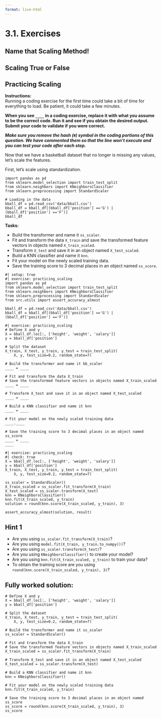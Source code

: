 ```yaml
---
format: live-html
---
```


<script src='../../src/quiz.js'></script>

# 3.1. Exercises

## Name that Scaling Method!

<div id='mcq1'></div>
<script>
    generateQuiz(
        'mcq1',
        'Question 1',
        'Which scaling method will never produce negative values?',
        {
        'Imputation': 'This is a transformation to replace <code>NaN</code> values.',
        'Normalization (<code>MinMaxScaler</code>)': 'Perfect!',
        'Standardization (<code>StandardScaler</code>)': 'This method will in fact produce negative values around a mean of 0.',
        'Both Normalization and Standardization': 'Although normalization is correct, standardization is not.',
        },
        'Normalization (<code>MinMaxScaler</code>)',
    );
</script>

<div id='mcq2'></div>
<script>
    generateQuiz(
        'mcq2',
        'Question 2',
        'Which scaling method will never produce values greater than 1?',
        {
        'Imputation': 'This is a transformation to replace <code>NaN</code> values.',
        'Normalization (<code>MinMaxScaler</code>)': 'Perfect!',
        'Standardization (<code>StandardScaler</code>)': 'This method can produce values greater than 1 depending on the standard deviation of the values.',
        'Both Normalization and Standardization': 'Although normalization is correct, standardization can produce values greater than 1.',
        },
        'Normalization (<code>MinMaxScaler</code>)',
    );
</script>

<div id='mcq3'></div>
<script>
    generateQuiz(
        'mcq3',
        'Question 3',
        'Which scaling method will produce values where the range depends on the values in the data?',
        {
        'Imputation': 'This is a transformation to replace <code>NaN</code> values.',
        'Normalization (<code>MinMaxScaler</code>)': 'The range for values that have undergone Normalization will be 1.',
        'Standardization (<code>StandardScaler</code>)': 'This method’s range depends on the standard deviation of the data.',
        'Both Normalization and Standardization': 'This time standardization is correct but normalization is not.',
        },
        'Standardization (<code>StandardScaler</code>)',
    );
</script>

## Scaling True or False

<div id='mcq4'></div>
<script>
    generateQuiz(
        'mcq4',
        'Question 1',
        'Scaling is a form of transformation.',
        {
        'True': '',
        'False': 'Does it transform your data?',
        },
        'True',
    );
</script>

<div id='mcq5'></div>
<script>
    generateQuiz(
        'mcq5',
        'Question 2',
        'Scaling will always increase your training score.',
        {
        'True': 'Scaling usually helps, but it is not guaranteed to increase the training score.',
        'False': 'Great work!',
        },
        'False',
    );
</script>

## Practicing Scaling

**Instructions:**    
Running a coding exercise for the first time could take a bit of time for everything to load.  Be patient, it could take a few minutes. 

**When you see `____` in a coding exercise, replace it with what you assume to be the correct code.  Run it and see if you obtain the desired output.  Submit your code to validate if you were correct.**

_**Make sure you remove the hash (`#`) symbol in the coding portions of this question.  We have commented them so that the line won't execute and you can test your code after each step.**_

Now that we have a basketball dataset that no longer is missing any values, let's scale the features. 

First, let's scale using standardization. 

```pyodide
import pandas as pd
from sklearn.model_selection import train_test_split
from sklearn.neighbors import KNeighborsClassifier
from sklearn.preprocessing import StandardScaler

# Loading in the data
bball_df = pd.read_csv('data/bball.csv')
bball_df = bball_df[(bball_df['position'] =='G') | (bball_df['position'] =='F')]
bball_df
```

**Tasks:**

- Build the transformer and name it `ss_scaler`.
- Fit and transform the data `X_train` and save the transformed feature vectors in objects named `X_train_scaled`.
- Transform `X_test` and save it in an object named `X_test_scaled`.
- Build a KNN classifier and name it `knn`.
- Fit your model on the newly scaled training data.
- Save the training score to 3 decimal places in an object named `ss_score`.

```pyodide
#| setup: true
#| exercise: practicing_scaling
import pandas as pd
from sklearn.model_selection import train_test_split
from sklearn.neighbors import KNeighborsClassifier
from sklearn.preprocessing import StandardScaler
from src.utils import assert_accuracy_almost

bball_df = pd.read_csv('data/bball.csv')
bball_df = bball_df[(bball_df['position'] =='G') | (bball_df['position'] =='F')]
```


```pyodide
#| exercise: practicing_scaling
# Define X and y
X = bball_df.loc[:, ['height', 'weight', 'salary']]
y = bball_df['position']

# Split the dataset
X_train, X_test, y_train, y_test = train_test_split(
    X, y, test_size=0.2, random_state=7)

# Build the transformer and name it bb_scaler
____ = ____

# Fit and transform the data X_train
# Save the transformed feature vectors in objects named X_train_scaled
____ = ____

# Transform X_test and save it in an object named X_test_scaled
____ = ____

# Build a KNN classifier and name it knn
____ = ____

# Fit your model on the newly scaled training data
____.____

# Save the training score to 3 decimal places in an object named ss_score
____ = ____
____
```

```pyodide
#| exercise: practicing_scaling
#| check: true
X = bball_df.loc[:, ['height', 'weight', 'salary']]
y = bball_df['position']
X_train, X_test, y_train, y_test = train_test_split(
    X, y, test_size=0.2, random_state=7)

ss_scaler = StandardScaler()
X_train_scaled = ss_scaler.fit_transform(X_train)
X_test_scaled = ss_scaler.transform(X_test)
knn = KNeighborsClassifier()
knn.fit(X_train_scaled, y_train)
solution = round(knn.score(X_train_scaled, y_train), 3)

assert_accuracy_almost(solution, result)
```

:::: { .hint exercise="practicing_scaling"}
::: { .callout-note collapse="false"}

## Hint 1

- Are you using `ss_scaler.fit_transform(X_train)`?
- Are you using `model.fit(X_train, y_train.to_numpy())`?
- Are you using `ss_scaler.transform(X_test)`?
- Are you using `KNeighborsClassifier()` to create your model?
- Are you using `knn.fit(X_train_scaled, y_train)` to train your data?
- To obtain the training score are you using `round(knn.score(X_train_scaled, y_train), 3)`?

:::
::::

:::: { .solution exercise="practicing_scaling" }
::: { .callout-tip collapse="false"}

## Fully worked solution:

```pyodide
# Define X and y
X = bball_df.loc[:, ['height', 'weight', 'salary']]
y = bball_df['position']

# Split the dataset
X_train, X_test, y_train, y_test = train_test_split(
    X, y, test_size=0.2, random_state=7)

# Build the transformer and name it ss_scaler
ss_scaler = StandardScaler()

# Fit and transform the data X_train
# Save the transformed feature vectors in objects named X_train_scaled
X_train_scaled = ss_scaler.fit_transform(X_train)

# Transform X_test and save it in an object named X_test_scaled
X_test_scaled = ss_scaler.transform(X_test)

# Build a KNN classifier and name it knn
knn = KNeighborsClassifier()

# Fit your model on the newly scaled training data
knn.fit(X_train_scaled, y_train)

# Save the training score to 3 decimal places in an object named ss_score
ss_score = round(knn.score(X_train_scaled, y_train), 3)
ss_score
```

:::
::::